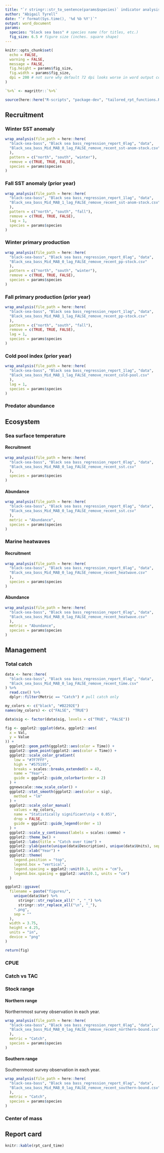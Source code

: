 ```yaml
---
title: "`r stringr::str_to_sentence(params$species)` indicator analysis"
author: "Abigail Tyrell"
date: "`r format(Sys.time(), '%d %b %Y')`"
output: word_document
params: 
  species: "black sea bass" # species name (for titles, etc.)
  fig_size: 6.5 # figure size (inches. square shape)
---
```


```r
knitr::opts_chunk$set(
  echo = FALSE,
  warning = FALSE,
  message = FALSE,
  fig.height = params$fig_size,
  fig.width = params$fig_size,
  dpi = 200 # not sure why default 72 dpi looks worse in word output compared to saved figs
)

`%>%` <- magrittr::`%>%`

source(here::here("R-scripts", "package-dev", "tailored_rpt_functions.R"))
```

## Recruitment 

### Winter SST anomaly
```r
wrap_analysis(file_path = here::here(
  "black-sea-bass", "Black sea bass_regression_report_0lag", "data",
  "Black_sea_bass_Mid_MAB_0_lag_FALSE_remove_recent_sst-anom-stock.csv"
  ),
  pattern = c("north", "south", "winter"),
  remove = c(TRUE, TRUE, FALSE),
  species = params$species
)
```

### Fall SST anomaly (prior year)
```r
wrap_analysis(file_path = here::here(
  "black-sea-bass", "Black sea bass_regression_report_1lag", "data",
  "Black_sea_bass_Mid_MAB_1_lag_FALSE_remove_recent_sst-anom-stock.csv"
  ),
  pattern = c("north", "south", "fall"),
  remove = c(TRUE, TRUE, FALSE),
  lag = 1,
  species = params$species
)
```

### Winter primary production
```r
wrap_analysis(file_path = here::here(
  "black-sea-bass", "Black sea bass_regression_report_0lag", "data",
  "Black_sea_bass_Mid_MAB_0_lag_FALSE_remove_recent_pp-stock.csv"
  ),
  pattern = c("north", "south", "winter"),
  remove = c(TRUE, TRUE, FALSE),
  species = params$species
)
```

### Fall primary production (prior year)
```r
wrap_analysis(file_path = here::here(
  "black-sea-bass", "Black sea bass_regression_report_1lag", "data",
  "Black_sea_bass_Mid_MAB_1_lag_FALSE_remove_recent_pp-stock.csv"
  ),
  pattern = c("north", "south", "fall"),
  remove = c(TRUE, TRUE, FALSE),
  lag = 1,
  species = params$species
)
```

### Cold pool index (prior year)
```r
wrap_analysis(file_path = here::here(
  "black-sea-bass", "Black sea bass_regression_report_1lag", "data",
  "Black_sea_bass_Mid_MAB_1_lag_FALSE_remove_recent_cold-pool.csv"
  ),
  lag = 1,
  species = params$species
)
```

### Predator abundance


## Ecosystem

### Sea surface temperature

#### Recruitment
```r
wrap_analysis(file_path = here::here(
  "black-sea-bass", "Black sea bass_regression_report_0lag", "data",
  "Black_sea_bass_Mid_MAB_0_lag_FALSE_remove_recent_sst.csv"
  ),
  species = params$species
)
```

#### Abundance
```r
wrap_analysis(file_path = here::here(
  "black-sea-bass", "Black sea bass_regression_report_0lag", "data",
  "Black_sea_bass_Mid_MAB_0_lag_FALSE_remove_recent_sst.csv"
  ),
  metric = "Abundance",
  species = params$species
)
```

### Marine heatwaves

#### Recruitment
```r
wrap_analysis(file_path = here::here(
  "black-sea-bass", "Black sea bass_regression_report_0lag", "data",
  "Black_sea_bass_Mid_MAB_0_lag_FALSE_remove_recent_heatwave.csv"
  ),
  species = params$species
)
```

#### Abundance
```r
wrap_analysis(file_path = here::here(
  "black-sea-bass", "Black sea bass_regression_report_0lag", "data",
  "Black_sea_bass_Mid_MAB_0_lag_FALSE_remove_recent_heatwave.csv"
  ),
  metric = "Abundance",
  species = params$species
)
```

## Management

### Total catch
```r
data <- here::here(
  "black-sea-bass", "Black sea bass_regression_report_0lag", "data",
  "Black_sea_bass_Mid_MAB_0_lag_FALSE_remove_recent_time.csv"
) %>%
  read.csv() %>%
  dplyr::filter(Metric == "Catch") # pull catch only

my_colors <- c("black", "#B2292E")
names(my_colors) <- c("FALSE", "TRUE")

data$sig <- factor(data$sig, levels = c("TRUE", "FALSE"))

fig <- ggplot2::ggplot(data, ggplot2::aes(
  x = Val,
  y = Value
)) +
  ggplot2::geom_path(ggplot2::aes(color = Time)) +
  ggplot2::geom_point(ggplot2::aes(color = Time)) +
  ggplot2::scale_color_gradient(
    low = "#7F7FFF",
    high = "#575195",
    breaks = scales::breaks_extended(n = 4),
    name = "Year",
    guide = ggplot2::guide_colorbar(order = 2)
  ) +
  ggnewscale::new_scale_color() +
  ggplot2::stat_smooth(ggplot2::aes(color = sig),
    method = "lm"
  ) +
  ggplot2::scale_color_manual(
    values = my_colors,
    name = "Statistically significant\n(p < 0.05)",
    drop = FALSE,
    guide = ggplot2::guide_legend(order = 1)
  ) +
  ggplot2::scale_y_continuous(labels = scales::comma) +
  ggplot2::theme_bw() +
  ggplot2::labs(title = "Catch over time") +
  ggplot2::ylab(paste(unique(data$Description), unique(data$Units), sep = ", ")) +
  ggplot2::xlab("Year") +
  ggplot2::theme(
    legend.position = "top",
    legend.box = "vertical",
    legend.spacing = ggplot2::unit(0.1, units = "cm"),
    legend.box.spacing = ggplot2::unit(0.1, units = "cm")
  )

ggplot2::ggsave(
  filename = paste("figures/",
    unique(data$Var) %>%
      stringr::str_replace_all(" ", "_") %>%
      stringr::str_replace_all("\n", "_"),
    ".png",
    sep = ""
  ),
  width = 3.75,
  height = 4.25,
  units = "in",
  device = "png"
)

return(fig)
```

### CPUE

### Catch vs TAC

### Stock range

#### Northern range

Northernmost survey observation in each year.


```r
wrap_analysis(file_path = here::here(
  "black-sea-bass", "Black sea bass_regression_report_0lag", "data",
  "Black_sea_bass_Mid_MAB_0_lag_FALSE_remove_recent_northern-bound.csv"
  ),
  metric = "Catch",
  species = params$species
)
```

#### Southern range

Southernmost survey observation in each year.


```r
wrap_analysis(file_path = here::here(
  "black-sea-bass", "Black sea bass_regression_report_0lag", "data",
  "Black_sea_bass_Mid_MAB_0_lag_FALSE_remove_recent_southern-bound.csv"
  ),
  metric = "Catch",
  species = params$species
)
```

### Center of mass

## Report card
```r
knitr::kable(rpt_card_time)
```
